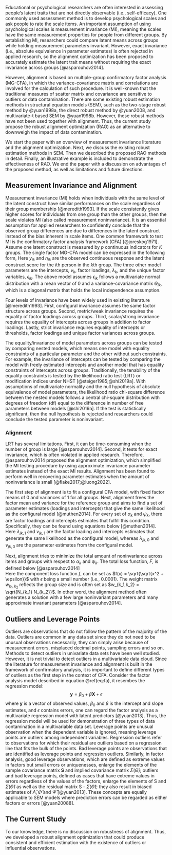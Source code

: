 Educational or psychological researchers are often interested in assessing people's latent traits that are not directly observable (i.e., self-efficacy). One commonly used assessment method is to develop psychological scales and ask people to rate the scale items. An important assumption of using psychological scales is measurement invariance (MI), meaning the scales have the same measurement properties for people from different groups. By establishing MI, researchers could compare latent means across groups while holding measurement parameters invariant. However, exact invariance (i.e., absolute equivalence in parameter estimates) is often rejected in applied research, so the alignment optimization has been proposed to accurately estimate the latent trait means without requiring the exact invariance across groups [@asparouhov2014]. 

<!-- Specifically, alignment automates the MI analysis by minimizing a loss function that captures the amount of measurement noninvariance across items and groups -->

However, alignment is based on multiple-group confirmatory factor analysis (MG-CFA), in which the variance-covariance matrix and correlations are involved for the calculation of such procedure. It is well-known that the traditional measures of scatter matrix and covariance are sensitive to outliers or data contamination. There are some existing robust estimation methods in structural equation models (SEM), such as the two-stage robust method by @yuan1998a, the direct robust method by @yuan2008, and multivariate-t based SEM by @yuan1998b. However, these robust methods have not been used together with alignment. Thus, the current study propose the robust alignment optimization (RAO) as an alternative to downweigh the impact of data contamination. 

We start the paper with an overview of measurement invariance literature and the alignment optimization. Next, we discuss the existing robust estimation methods in SEM. Then we described the proposed RAO methods in detail. Finally, an illustrative example is included to demonstrate the effectiveness of RAO. We end the paper with a discussion on advantages of the proposed method, as well as limitations and future directions.  

## Measurement Invariance and Alignment

Measurement invariance (MI) holds when individuals with the same level of the latent construct have similar performances on the scale regardless of their group membership [@meredith1993]. If the scale consistently gives higher scores for individuals from one group than the other groups, then the scale violates MI (also called measurement noninvariance). It is an essential assumption for applied researchers to confidently conclude that the observed group differences are due to differences in the latent construct instead of the bias inherent in scale items. One common framework to test MI is the confirmatory factor analysis framework (CFA) [@joreskog1971]. Assume one latent construct is measured by $p$ continuous indicators for $K$ groups. The single factor MG-CFA model can be expressed in the following form,
\begin{equation}
y_{ik} = \tau_k + \lambda_k\eta_{ik} + \epsilon_{ik}. (\#eq:fa)
\end{equation}
Here $y_{ik}$ and $\eta_{ik}$ are the observed continuous response and the latent construct score for the $i$th person in the $k$th group. The three other model parameters are the intercepts, $\nu_k$, factor loadings, $\lambda_k$, and the unique factor variables, $\epsilon_{ik}$. The above model assumes $\epsilon_{ik}$ follows a multivariate normal distribution with a mean vector of 0 and a variance-covariance matrix $\Theta_{ik}$, which is a diagonal matrix that holds the local independence assumption. 

Four levels of invariance have been widely used in existing literature [@meredith1993]. First, configural invariance assumes the same factor structure across groups. Second, metric/weak invariance requires the equality of factor loadings across groups. Third, scalar/strong invariance requires the equality of intercepts across groups in addition to factor loadings. Lastly, strict invariance requires equality of intercepts or thresholds, factor loadings and unique factor variances across groups. 

The equality/invariance of model parameters across groups can be tested by comparing nested models, which means one model with equality constraints of a particular parameter and the other without such constraints. For example, the invariance of intercepts can be tested by comparing the model with freely estimated intercepts and another model that has equality constraints of intercepts across groups. Traditionally, the tenability of the equality constraints is tested by the likelihood ratio test (LRT) or modification indices under NHST [@steiger1985;@shi2019a]. With assumptions of multivariate normality and the null hypothesis of absolute equivalence of model parameters, the likelihood ratio chi-square difference between the nested models follows a central chi-square distribution with degrees of freedom (df) equal to the difference in number of free parameters between models [@shi2019a]. If the test is statistically significant, then the null hypothesis is rejected and researchers could conclude the tested parameter is noninvariant. 

### Alignment

LRT has several limitations. First, it can be time-consuming when the number of group is large [@asparouhov2014]. Second, it tests for exact invariance, which is often violated in applied research. Therefore, @asparouhov2014 proposed the alignment optimization, which simplified the MI testing procedure by using approximate invariance parameter estimates instead of the exact MI results. Alignment has been found to perform well in recovering parameter estimates when the amount of noninvariance is small [@flake2017;@luong2022]. 

The first step of alignment is to fit a configural CFA model, with fixed factor means of 0 and variances of 1 for all groups. Next, alignment frees the factor mean and variance for the reference group and aims to find a set of parameter estimates (loadings and intercepts) that give the same likelihood as the configural model [@muthen2014]. For every set of $\alpha_k$ and $\psi_k$, there are factor loadings and intercepts estimates that fulfill this condition. Specifically, they can be found using equations below [@muthen2014]. 
\begin{align}
\lambda_{jk,1} &= \frac{\lambda_{jk,0}}{\sqrt{\psi_k}}\\
\psi_{jk,1} &= \nu_{jk,0} - \alpha_k \frac{\lambda_{jk,0}}{\sqrt{\psi_k}}
\end{align}
Here $\lambda_{jk,1}$ and $\nu_{jk,1}$ are the factor loading and intercepts estimates that generate the same likelihood as the configural model, whereas $\lambda_{jk,0}$ and $\nu_{jk,0}$ are the parameter estimates from the configural model. 

Next, alignment tries to minimize the total amount of noninvariance across items and groups with respect to $\alpha_k$ and $\psi_k$. The total loss function, $F$, is defined below [@asparouhov2014]  
\begin{align}
F &= \sum_p \sum_{k_1 < k_2}w_{k_1,k_2}f(\lambda_{jk1,1} -\lambda_{jk2,1}) \\ &+ \sum_p \sum_{k_1 < k_2}w_{k_1,k_2}f(\nu_{jk1,1} -\nu_{jk2,1}) 
\end{align}
Here the component loss function $f$, can be set as $f(x) = \sqrt{\sqrt{x^2 + \epsilon}}$ with $\epsilon$ being a small number (i.e., 0.0001). The weight matrix $w_{k_1,k_2}$ reflects the group size and is often set as $w_{k_1,k_2} = \sqrt{N_{k_1} N_{k_2}}$. In other word, the alignment method often generates a solution with a few large noninvariant parameters and many approximate invariant parameters [@asparouhov2014]. 

## Outliers and Leverage Points

Outliers are observations that do not follow the pattern of the majority of the data. Outliers are common in any data set since they do not need to be unusual observations necessarily, they can simply arise because of measurement errors, misplaced decimal points, sampling errors and so on. Methods to detect outliers in univariate data sets have been well studied. However, it is not trivial to detect outliers in a multivariable data cloud. Since the literature for measurement invariance and alignment is built in the framework of confirmatory analysis, it is important to define different types of outliers as the first step in the context of CFA. Consider the factor analysis model described in equation\ \@ref(eq:fa),
<!-- : -->
<!-- $$\textbf{y} = \mu + \Lambda\xi + \epsilon$$  -->
<!-- where $\textbf{y}$ is a vector of $p$ manifest variables, $\mu$ is the vector of population means, $\Lambda$ is a $p \times m$ matrix of factor loadings, $\xi$ isa vector of $m$ factors, and $\epsilon$ contains measurement errors or uniqueness.  -->
it resembes the regression model:
$$\textbf{y} = \beta_{0} + \beta\textbf{X} + \epsilon$$ 
where $\textbf{y}$ is a vector of observed values, $\beta_{0}$ and $\beta$ is the intercept and slope estimates, and $\epsilon$ contains errors, one can regard the factor analysis as a multivariate regression model with latent predictors [@yuan2013]. Thus, the regression model will be used for demonstration of three types of data contamination in a multivariable data set. Leverage points are unusual observation when the dependent variable is ignored, meaning leverage points are outliers among independent variables. Regression outliers refer to observations for
which their residual are outliers based on a regression line that fits the bulk of the points. Bad leverage points are observations that are identified as leverage points and regression outliers. Similarly, in factor analysis, good leverage observations, which are defined as extreme
values in factors but small errors or uniquenesses, enlarge the elements of the sample covariance matrix $\textbf{S}$ and implied covariance matrix $\Sigma(\hat{\Theta})$; outliers and bad leverage points, defined as cases that have extreme values in errors regardless
of the values of the factors, enlarge the elements of S and $\Sigma(\hat{\Theta})$ as well as the residual matrix S - $\Sigma(\hat{\Theta})$; they also result in biased estimates of $\hat{\Lambda}, \hat{\Phi}$ and $\hat{\Psi}$ [@yuan2013]. These concepts are equally applicable to SEM models where prediction errors can be regarded as either factors or errors [@yuan20088].

<!-- The breakdown point of the sample covariance matrix is only 1/n [@wilcox2017modern]. That is, even a single outlier can substantially alter the values of estimates. In multivariate analyses such as CFA, defining, identifying and categorizing data contamination are nontrivial. Given the nature of CFA - parallel to regression, data contamination can be classified into three general categories: leverage points (good and bad), outliers and influential points. Influential points will be the focus for our current project since their inclusion/exclusion will have a great impact on the assessment of the model fit [@yuan2008].  -->

## The Current Study

To our knowledge, there is no discussion on robustness of alignment. Thus, we developed a robust alignment optimization that could produce consistent and efficient estimation with the existence of outliers or influential observations. 

<!-- In this project, we also consider using Projection Method to calculate the distance between each observation and the center of the data cloud. This outlier detection method stands in its own category because it does not require the use of a covariance matrix. More details will be discussed in Method section. -->

